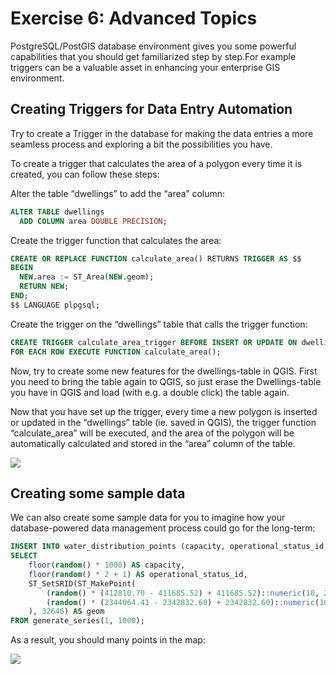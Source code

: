 # Exercise 6: Advanced Topics

PostgreSQL/PostGIS database environment gives you some powerful capabilities that you should get familiarized step by step.For example triggers can be a valuable asset in enhancing your enterprise GIS environment.

## Creating Triggers for Data Entry Automation

Try to create a Trigger in the database for making the data entries a more seamless process and exploring a bit the possibilities you have.

To create a trigger that calculates the area of a polygon every time it is created, you can follow these steps:

Alter the table "dwellings" to add the "area" column:

::: code-box
``` sql
ALTER TABLE dwellings 
  ADD COLUMN area DOUBLE PRECISION; 
```
:::

Create the trigger function that calculates the area:

::: code-box
``` sql
CREATE OR REPLACE FUNCTION calculate_area() RETURNS TRIGGER AS $$
BEGIN
  NEW.area := ST_Area(NEW.geom);
  RETURN NEW;
END;
$$ LANGUAGE plpgsql; 
```
:::

Create the trigger on the "dwellings" table that calls the trigger function:

::: code-box
``` sql
CREATE TRIGGER calculate_area_trigger BEFORE INSERT OR UPDATE ON dwellings 
FOR EACH ROW EXECUTE FUNCTION calculate_area(); 
```
:::

Now, try to create some new features for the dwellings-table in QGIS. First you need to bring the table again to QGIS, so just erase the Dwellings-table you have in QGIS and load (with e.g. a double click) the table again.

Now that you have set up the trigger, every time a new polygon is inserted or updated in the "dwellings" table (ie. saved in QGIS), the trigger function "calculate_area" will be executed, and the area of the polygon will be automatically calculated and stored in the "area" column of the table.

![](img/p1/trigger_in_action.gif)

## Creating some sample data

We can also create some sample data for you to imagine how your database-powered data management process could go for the long-term:

::: code-box
``` sql
INSERT INTO water_distribution_points (capacity, operational_status_id, geom)
SELECT
    floor(random() * 1000) AS capacity,
    floor(random() * 2 + 1) AS operational_status_id,
    ST_SetSRID(ST_MakePoint(
        (random() * (412810.70 - 411685.52) + 411685.52)::numeric(10, 2),
        (random() * (2344064.41 - 2342832.60) + 2342832.60)::numeric(10, 2)
    ), 32646) AS geom
FROM generate_series(1, 1000);
```
:::

As a result, you should many points in the map:

![](img/p1/sample_data.png)
